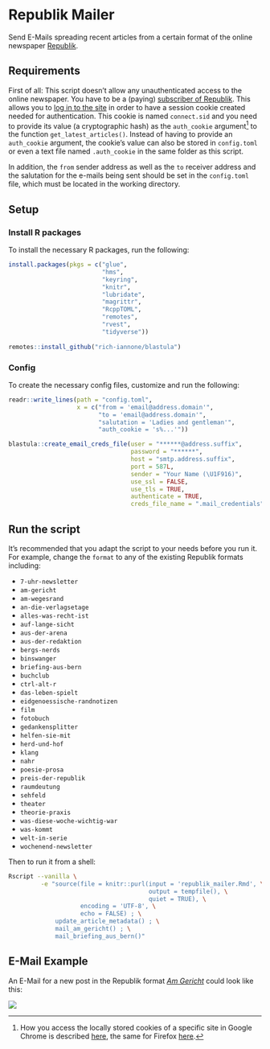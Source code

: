 # Republik Mailer

Send E-Mails spreading recent articles from a certain format of the online newspaper [Republik](https://www.republik.ch/).

## Requirements

First of all: This script doesn't allow any unauthenticated access to the online newspaper. You have to be a (paying) [subscriber of Republik](https://www.republik.ch/angebote). This allows you to [log in to the site](https://www.republik.ch/anmelden) in order to have a session cookie created needed for authentication. This cookie is named `connect.sid` and you need to provide its value (a cryptographic hash) as the `auth_cookie` argument[^reveal] to the function `get_latest_articles()`. Instead of having to provide an `auth_cookie` argument, the cookie's value can also be stored in `config.toml` or even a text file named `.auth_cookie` in the same folder as this script.

In addition, the `from` sender address as well as the `to` receiver address and the salutation for the e-mails being sent should be set in the `config.toml` file, which must be located in the working directory.


[^reveal]: How you access the locally stored cookies of a specific site in Google Chrome is described [here](https://developers.google.com/web/tools/chrome-devtools/storage/cookies), the same for Firefox [here](https://developer.mozilla.org/docs/Tools/Storage_Inspector).


## Setup

### Install R packages

To install the necessary R packages, run the following:

```r
install.packages(pkgs = c("glue",
                          "hms",
                          "keyring",
                          "knitr",
                          "lubridate",
                          "magrittr",
                          "RcppTOML",
                          "remotes",
                          "rvest",
                          "tidyverse"))
                          
remotes::install_github("rich-iannone/blastula")
```

### Config

To create the necessary config files, customize and run the following:

```r
readr::write_lines(path = "config.toml",
                   x = c("from = 'email@address.domain'",
                         "to = 'email@address.domain'",
                         "salutation = 'Ladies and gentleman'",
                         "auth_cookie = 's%...'"))

blastula::create_email_creds_file(user = "******@address.suffix",
                                  password = "******",
                                  host = "smtp.address.suffix",
                                  port = 587L,
                                  sender = "Your Name (\U1F916)",
                                  use_ssl = FALSE,
                                  use_tls = TRUE,
                                  authenticate = TRUE,
                                  creds_file_name = ".mail_credentials")
```

## Run the script

It's recommended that you adapt the script to your needs before you run it. For example, change the `format` to any of the existing Republik formats including:

- `7-uhr-newsletter`
- `am-gericht`
- `am-wegesrand`
- `an-die-verlagsetage`
- `alles-was-recht-ist`
- `auf-lange-sicht`
- `aus-der-arena`
- `aus-der-redaktion`
- `bergs-nerds`
- `binswanger`
- `briefing-aus-bern`
- `buchclub`
- `ctrl-alt-r`
- `das-leben-spielt`
- `eidgenoessische-randnotizen`
- `film`
- `fotobuch`
- `gedankensplitter`
- `helfen-sie-mit`
- `herd-und-hof`
- `klang`
- `nahr`
- `poesie-prosa`
- `preis-der-republik`
- `raumdeutung`
- `sehfeld`
- `theater`
- `theorie-praxis`
- `was-diese-woche-wichtig-war`
- `was-kommt`
- `welt-in-serie`
- `wochenend-newsletter`

Then to run it from a shell:

```sh
Rscript --vanilla \
         -e "source(file = knitr::purl(input = 'republik_mailer.Rmd', \
                                       output = tempfile(), \
                                       quiet = TRUE), \
                    encoding = 'UTF-8', \
                    echo = FALSE) ; \
             update_article_metadata() ; \
             mail_am_gericht() ; \
             mail_briefing_aus_bern()"
```

## E-Mail Example

An E-Mail for a new post in the Republik format [_Am Gericht_](https://www.republik.ch/format/am-gericht) could look like this:

![](am-gericht.png)
